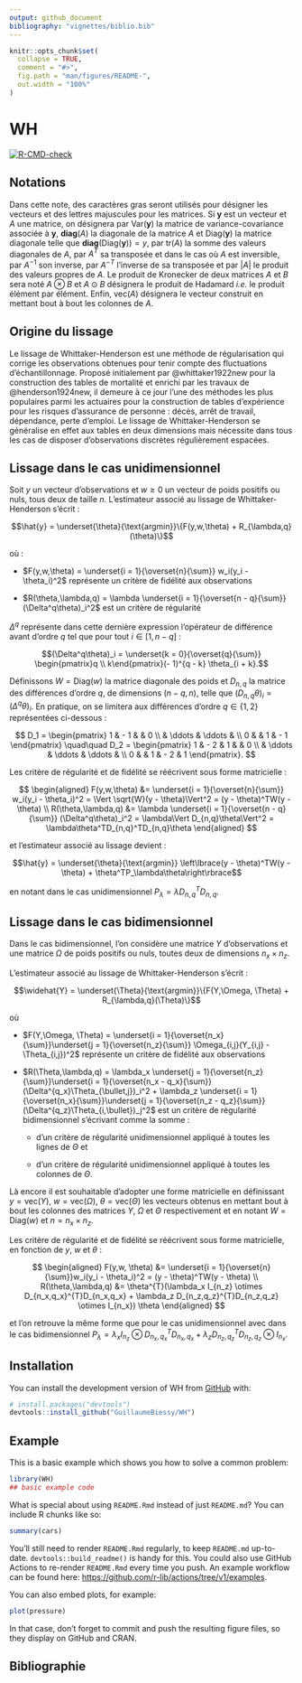 ```yaml
---
output: github_document
bibliography: "vignettes/biblio.bib"
---
```


<!-- README.md is generated from README.Rmd. Please edit that file -->

```r
knitr::opts_chunk$set(
  collapse = TRUE,
  comment = "#>",
  fig.path = "man/figures/README-",
  out.width = "100%"
)
```

# WH

<!-- badges: start -->
[![R-CMD-check](https://github.com/GuillaumeBiessy/WH/actions/workflows/R-CMD-check.yaml/badge.svg)](https://github.com/GuillaumeBiessy/WH/actions/workflows/R-CMD-check.yaml)
<!-- badges: end -->

## Notations

Dans cette note, des caractères gras seront utilisés pour désigner les vecteurs et des lettres majuscules pour les matrices. Si $\mathbf{y}$ est un vecteur et $A$ une matrice, on désignera par $\text{Var}(\mathbf{y})$ la matrice de variance-covariance associée à $\mathbf{y}$, $\textbf{diag}(A)$ la diagonale de la matrice $A$ et $\text{Diag}(\mathbf{y})$ la matrice diagonale telle que $\textbf{diag}(\text{Diag}(\mathbf{y})) = y$, par $\text{tr}(A)$ la somme des valeurs diagonales de $A$, par $A^{T}$ sa transposée et dans le cas où $A$ est inversible, par $A^{- 1}$ son inverse, par $A^{- T}$ l'inverse de sa transposée et par $|A|$ le produit des valeurs propres de $A$. Le produit de Kronecker de deux matrices $A$ et $B$ sera noté $A \otimes B$ et $A \odot B$ désignera le produit de Hadamard *i.e.* le produit élément par élément. Enfin, $\text{vec}(A)$ désignera le vecteur construit en mettant bout à bout les colonnes de $A$.

## Origine du lissage

Le lissage de Whittaker-Henderson est une méthode de régularisation qui corrige les observations obtenues pour tenir compte des fluctuations d'échantillonnage. Proposé initialement par @whittaker1922new pour la construction des tables de mortalité et enrichi par les travaux de @henderson1924new, il demeure à ce jour l'une des méthodes les plus populaires parmi les actuaires pour la construction de tables d'expérience pour les risques d'assurance de personne : décès, arrêt de travail, dépendance, perte d'emploi. Le lissage de Whittaker-Henderson se généralise en effet aux tables en deux dimensions mais nécessite dans tous les cas de disposer d'observations discrètes régulièrement espacées.

## Lissage dans le cas unidimensionnel

Soit $y$ un vecteur d'observations et $w \ge 0$ un vecteur de poids positifs ou nuls, tous deux de taille $n$. L'estimateur associé au lissage de Whittaker-Henderson s'écrit :

$$\hat{y} = \underset{\theta}{\text{argmin}}\{F(y,w,\theta) + R_{\lambda,q}(\theta)\}$$

où :

-   $F(y,w,\theta) = \underset{i = 1}{\overset{n}{\sum}} w_i(y_i - \theta_i)^2$ représente un critère de fidélité aux observations

-   $R(\theta,\lambda,q) = \lambda \underset{i = 1}{\overset{n - q}{\sum}} (\Delta^q\theta)_i^2$ est un critère de régularité

$\Delta^q$ représente dans cette dernière expression l'opérateur de différence avant d'ordre $q$ tel que pour tout $i\in[1,n - q]$ :

$$(\Delta^q\theta)_i = \underset{k = 0}{\overset{q}{\sum}} \begin{pmatrix}q \\ k\end{pmatrix}(- 1)^{q - k} \theta_{i + k}.$$ 

Définissons $W = \text{Diag}(w)$ la matrice diagonale des poids et $D_{n,q}$ la matrice des différences d'ordre $q$, de dimensions $(n - q,n)$, telle que $(D_{n,q}\theta)_i = (\Delta^q\theta)_i$. En pratique, on se limitera aux différences d'ordre $q\in\{1,2\}$ représentées ci-dessous :

$$
D_1 = \begin{pmatrix}
1 & - 1 &  & 0 \\
& \ddots & \ddots & \\
0 & & 1 & - 1
\end{pmatrix}
\quad\quad
D_2 = \begin{pmatrix}
1 & - 2 & 1 & & 0 \\
& \ddots & \ddots & \ddots & \\
0 & & 1 & - 2 & 1
\end{pmatrix}.
$$ 

Les critère de régularité et de fidélité se réécrivent sous forme matricielle :

$$
\begin{aligned}
F(y,w,\theta) &= \underset{i = 1}{\overset{n}{\sum}} w_i(y_i - \theta_i)^2 = \Vert \sqrt{W}(y - \theta)\Vert^2 = (y - \theta)^TW(y - \theta) \\
R(\theta,\lambda,q) &= \lambda \underset{i = 1}{\overset{n - q}{\sum}} (\Delta^q\theta)_i^2 = \lambda\Vert D_{n,q}\theta\Vert^2 = \lambda\theta^TD_{n,q}^TD_{n,q}\theta
\end{aligned}
$$ 

et l'estimateur associé au lissage devient :

$$\hat{y} = \underset{\theta}{\text{argmin}} \left\lbrace(y - \theta)^TW(y - \theta) + \theta^TP_\lambda\theta\right\rbrace$$

en notant dans le cas unidimensionnel $P_\lambda = \lambda D_{n,q}^TD_{n,q}$.

## Lissage dans le cas bidimensionnel

Dans le cas bidimensionnel, l'on considère une matrice $Y$ d'observations et une matrice $\Omega$ de poids positifs ou nuls, toutes deux de dimensions $n_x \times n_z$.

L'estimateur associé au lissage de Whittaker-Henderson s'écrit :

$$\widehat{Y} = \underset{\Theta}{\text{argmin}}\{F(Y,\Omega, \Theta) + R_{\lambda,q}(\Theta)\}$$ 

où

-   $F(Y,\Omega, \Theta) = \underset{i = 1}{\overset{n_x}{\sum}}\underset{j = 1}{\overset{n_z}{\sum}} \Omega_{i,j}(Y_{i,j} - \Theta_{i,j})^2$ représente un critère de fidélité aux observations

-   $R(\Theta,\lambda,q) = \lambda_x \underset{j = 1}{\overset{n_z}{\sum}}\underset{i = 1}{\overset{n_x - q_x}{\sum}} (\Delta^{q_x}\Theta_{\bullet,j})_i^2 + \lambda_z \underset{i = 1}{\overset{n_x}{\sum}}\underset{j = 1}{\overset{n_z - q_z}{\sum}} (\Delta^{q_z}\Theta_{i,\bullet})_j^2$ 
est un critère de régularité bidimensionnel s'écrivant comme la somme :

    -   d'un critère de régularité unidimensionnel appliqué à toutes les lignes de $\Theta$ et

    -   d'un critère de régularité unidimensionnel appliqué à toutes les colonnes de $\Theta$.

Là encore il est souhaitable d'adopter une forme matricielle en définissant $y = \text{vec}(Y)$, $w = \text{vec}(\Omega)$, $\theta = \text{vec}(\Theta)$ les vecteurs obtenus en mettant bout à bout les colonnes des matrices $Y$, $\Omega$ et $\Theta$ respectivement et en notant $W = \text{Diag}(w)$ et $n = n_x \times n_z$.

Les critère de régularité et de fidélité se réécrivent sous forme matricielle, en fonction de $y$, $w$ et $\theta$ :

$$
\begin{aligned}
F(y,w, \theta) &= \underset{i = 1}{\overset{n}{\sum}}w_i(y_i - \theta_i)^2 = (y - \theta)^TW(y - \theta) \\
R(\theta,\lambda,q) &= \theta^{T}(\lambda_x I_{n_z} \otimes D_{n_x,q_x}^{T}D_{n_x,q_x} + \lambda_z D_{n_z,q_z}^{T}D_{n_z,q_z} \otimes I_{n_x}) \theta
\end{aligned}
$$ 

et l'on retrouve la même forme que pour le cas unidimensionnel avec dans le cas bidimensionnel $P_\lambda = \lambda_x I_{n_z} \otimes D_{n_x,q_x}^{T}D_{n_x,q_x} + \lambda_z D_{n_z,q_z}^{T}D_{n_z,q_z} \otimes I_{n_x}$.

## Installation

You can install the development version of WH from [GitHub](https://github.com/) with:

``` r
# install.packages("devtools")
devtools::install_github("GuillaumeBiessy/WH")
```

## Example

This is a basic example which shows you how to solve a common problem:

```r
library(WH)
## basic example code
```

What is special about using `README.Rmd` instead of just `README.md`? You can include R chunks like so:

```r
summary(cars)
```

You'll still need to render `README.Rmd` regularly, to keep `README.md` up-to-date. `devtools::build_readme()` is handy for this. You could also use GitHub Actions to re-render `README.Rmd` every time you push. An example workflow can be found here: <https://github.com/r-lib/actions/tree/v1/examples>.

You can also embed plots, for example:

```r
plot(pressure)
```

In that case, don't forget to commit and push the resulting figure files, so they display on GitHub and CRAN.

## Bibliographie

